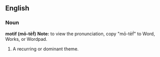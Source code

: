 ==English==

===Noun===

'''motif (mō-tēf́)'''  '''  Note:''' to view the pronunciation, copy "mō-tēf́" to Word, Works, or Wordpad.

#A recurring or dominant theme.